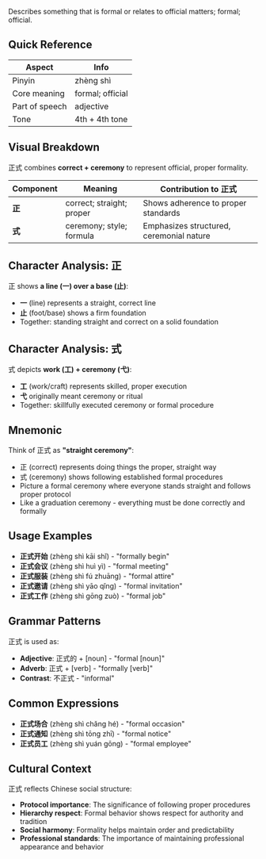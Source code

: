 Describes something that is formal or relates to official matters; formal; official.

## Quick Reference

| Aspect         | Info             |
| -------------- | ---------------- |
| Pinyin         | zhèng shì        |
| Core meaning   | formal; official |
| Part of speech | adjective        |
| Tone           | 4th + 4th tone   |

## Visual Breakdown

正式 combines **correct + ceremony** to represent official, proper formality.

| Component | Meaning                   | Contribution to 正式                     |
| --------- | ------------------------- | ---------------------------------------- |
| **正**    | correct; straight; proper | Shows adherence to proper standards      |
| **式**    | ceremony; style; formula  | Emphasizes structured, ceremonial nature |

## Character Analysis: 正

正 shows **a line (一) over a base (止)**:

- **一** (line) represents a straight, correct line
- **止** (foot/base) shows a firm foundation
- Together: standing straight and correct on a solid foundation

## Character Analysis: 式

式 depicts **work (工) + ceremony (弋)**:

- **工** (work/craft) represents skilled, proper execution
- **弋** originally meant ceremony or ritual
- Together: skillfully executed ceremony or formal procedure

## Mnemonic

Think of 正式 as **"straight ceremony"**:

- 正 (correct) represents doing things the proper, straight way
- 式 (ceremony) shows following established formal procedures
- Picture a formal ceremony where everyone stands straight and follows proper protocol
- Like a graduation ceremony - everything must be done correctly and formally

## Usage Examples

- **正式开始** (zhèng shì kāi shǐ) - "formally begin"
- **正式会议** (zhèng shì huì yì) - "formal meeting"
- **正式服装** (zhèng shì fú zhuāng) - "formal attire"
- **正式邀请** (zhèng shì yāo qǐng) - "formal invitation"
- **正式工作** (zhèng shì gōng zuò) - "formal job"

## Grammar Patterns

正式 is used as:

- **Adjective**: 正式的 + [noun] - "formal [noun]"
- **Adverb**: 正式 + [verb] - "formally [verb]"
- **Contrast**: 不正式 - "informal"

## Common Expressions

- **正式场合** (zhèng shì chǎng hé) - "formal occasion"
- **正式通知** (zhèng shì tōng zhī) - "formal notice"
- **正式员工** (zhèng shì yuán gōng) - "formal employee"

## Cultural Context

正式 reflects Chinese social structure:

- **Protocol importance**: The significance of following proper procedures
- **Hierarchy respect**: Formal behavior shows respect for authority and tradition
- **Social harmony**: Formality helps maintain order and predictability
- **Professional standards**: The importance of maintaining professional appearance and behavior
